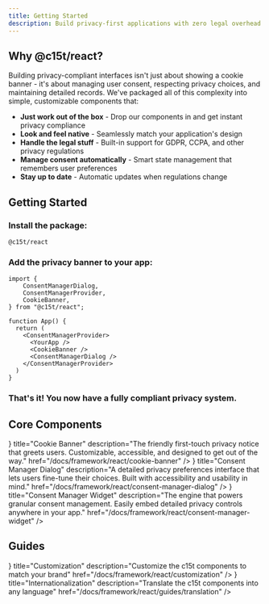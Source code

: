 ```yaml
---
title: Getting Started
description: Build privacy-first applications with zero legal overhead. Our plug-and-play components handle compliance so you can focus on your product.
---
```


<CookieBannerExample/>


## Why @c15t/react?

Building privacy-compliant interfaces isn't just about showing a cookie banner - it's about managing user consent, respecting privacy choices, and maintaining detailed records. We've packaged all of this complexity into simple, customizable components that:

- **Just work out of the box** - Drop our components in and get instant privacy compliance
- **Look and feel native** - Seamlessly match your application's design
- **Handle the legal stuff** - Built-in support for GDPR, CCPA, and other privacy regulations
- **Manage consent automatically** - Smart state management that remembers user preferences
- **Stay up to date** - Automatic updates when regulations change

## Getting Started

<Steps>
<Step>

### Install the package:

```package-install
@c15t/react
```
</Step>
<Step>

### Add the privacy banner to your app:

```tsx title="app.tsx"
import {
	ConsentManagerDialog,
	ConsentManagerProvider,
	CookieBanner,
} from "@c15t/react";

function App() {
  return (
    <ConsentManagerProvider>
      <YourApp />
      <CookieBanner />
      <ConsentManagerDialog />
    </ConsentManagerProvider>
  )
}
```
</Step>
<Step>

### That's it! You now have a fully compliant privacy system.

</Step>
</Steps>

## Core Components

<Cards>
  <Card 
    icon={<CookieIcon />}
    title="Cookie Banner"
    description="The friendly first-touch privacy notice that greets users. Customizable, accessible, and designed to get out of the way."
    href="/docs/framework/react/cookie-banner"
  />
  <Card 
   icon={<LayersIcon />}
    title="Consent Manager Dialog"
    description="A detailed privacy preferences interface that lets users fine-tune their choices. Built with accessibility and usability in mind."
    href="/docs/framework/react/consent-manager-dialog"
  />
  <Card 
    icon={<ToggleRightIcon />}
    title="Consent Manager Widget"
    description="The engine that powers granular consent management. Easily embed detailed privacy controls anywhere in your app."
    href="/docs/framework/react/consent-manager-widget"
  />
</Cards>

## Guides
<Cards>
  <Card 
    icon={<HomeIcon />}
    title="Customization" 
    description="Customize the c15t components to match your brand"
    href="/docs/framework/react/customization" 
  />
  <Card 
    icon={<LanguagesIcon />}
    title="Internationalization" 
    description="Translate the c15t components into any language"
    href="/docs/framework/react/guides/translation" 
  />
</Cards>
